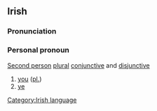 ==Irish==
===Pronunciation===
{{IPA|[ʃiv&#690;]}}
===Personal pronoun===
[[Second person]] [[plural]] [[conjunctive]] and [[disjunctive]]
#[[you]] ([[plural|pl.]])
#[[ye]]

[[Category:Irish language]]